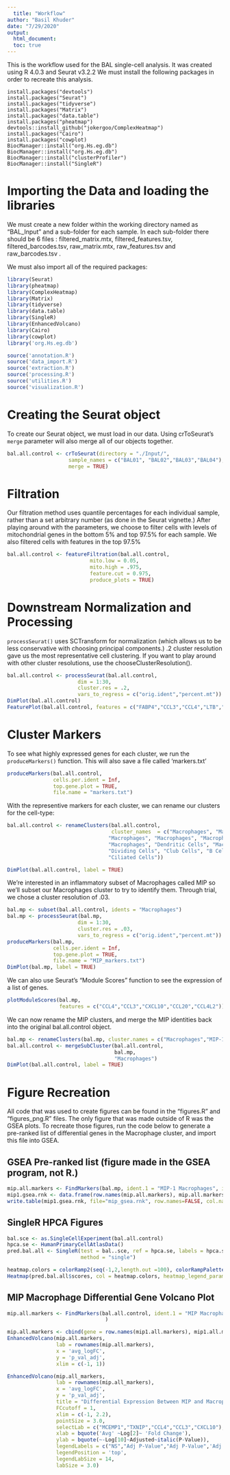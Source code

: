 ---
  title: "Workflow"
author: "Basil Khuder"
date: "7/29/2020"
output:
  html_document:
  toc: true
---
  
This is the workflow used for the BAL single-cell analysis. It was created using R 4.0.3 and Seurat v3.2.2
 We must install the following packages in order to recreate this analysis.
  
```{}
install.packages("devtools")
install.packages("Seurat")
install.packages("tidyverse")
install.packages("Matrix")
install.packages("data.table")
install.packages("pheatmap")
devtools::install_github("jokergoo/ComplexHeatmap")
install.packages("Cairo")
install.packages("cowplot)
BiocManager::install("org.Hs.eg.db")
BiocManager::install("org.Hs.eg.db")
BiocManager::install("clusterProfiler")
BiocManager::install("SingleR")
```


# Importing the Data and loading the libraries 
We must create a new folder within the working directory named as "BAL_Input" and a sub-folder for each sample. In each sub-folder there should be 6 files : filtered_matrix.mtx, filtered_features.tsv, filtered_barcodes.tsv, raw_matrix.mtx, raw_features.tsv and raw_barcodes.tsv .

We must also import all of the required packages:

```{r}
library(Seurat)
library(pheatmap)
library(ComplexHeatmap)
library(Matrix)
library(tidyverse)
library(data.table)
library(SingleR)
library(EnhancedVolcano)
library(Cairo)
library(cowplot)
library('org.Hs.eg.db')

source('annotation.R')
source('data_import.R')
source('extraction.R')
source('processing.R')
source('utilities.R')
source('visualization.R')

```

# Creating the Seurat object
To create our Seurat object, we must load in our data. Using crToSeurat's ```merge```
parameter will also merge all of our objects together.

```{r}
bal.all.control <- crToSeurat(directory = "./Input/",
                    sample_names = c("BAL01", "BAL02","BAL03","BAL04"),
                    merge = TRUE)
```

# Filtration 

Our filtration method uses quantile percentages for each individual sample, rather than
a set arbitrary number (as done in the Seurat vignette.) After playing around with
the parameters, we choose to filter cells with levels of mitochondrial genes in the
bottom 5% and top 97.5% for each sample. We also filtered cells with features in 
the top 97.5%

```{r cache=TRUE}
bal.all.control <- featureFiltration(bal.all.control,
                           mito.low = 0.05, 
                           mito.high = .975, 
                           feature.cut = 0.975,
                           produce_plots = TRUE) 
```

# Downstream Normalization and Processing 

```processSeurat()``` uses SCTransform for normalization (which allows us to be less
conservative with choosing principal components.) .2 cluster resolution gave us
the most representative cell clustering. If you want to play around with other
cluster resolutions, use the chooseClusterResolution(). 

```{r cache=TRUE, fig.width=7, fig.height=7}
bal.all.control <- processSeurat(bal.all.control,
                       dim = 1:30, 
                       cluster.res = .2, 
                       vars_to_regress = c("orig.ident","percent.mt"))
DimPlot(bal.all.control)
FeaturePlot(bal.all.control, features = c("FABP4","CCL3","CCL4","LTB","MARCKS","MS4A1","SLPI","SCGB3A1","CAPS"), ncol = 3)
```

# Cluster Markers
To see what highly expressed genes for each cluster, we run the ```produceMarkers()```
function. This will also save a file called 'markers.txt'

```{r}
produceMarkers(bal.all.control, 
               cells.per.ident = Inf, 
               top.gene.plot = TRUE,
               file.name = "markers.txt")
```

With the representive markers for each cluster, we can rename our clusters for the cell-type: 

```{r}
bal.all.control <- renameClusters(bal.all.control,
                                  cluster_names  = c("Macrophages", "Macrophages", "T/NK Cells",
                                 "Macrophages", "Macrophages", "Macrophages",
                                 "Macrophages", "Dendritic Cells", "Macrophages",
                                 "Dividing Cells", "Club Cells", "B Cells", 
                                 "Ciliated Cells"))
```

```{r}
DimPlot(bal.all.control, label = TRUE)
```

We're interested in an inflammatory subset of Macrophages called MIP so we'll subset our Macrophages cluster to try to identify them. Through trial, we chose
a cluster resolution of .03. 

```{r}
bal.mp <- subset(bal.all.control, idents = "Macrophages")
bal.mp <- processSeurat(bal.mp,
                       dim = 1:30, 
                       cluster.res = .03, 
                       vars_to_regress = c("orig.ident","percent.mt"))
produceMarkers(bal.mp, 
               cells.per.ident = Inf, 
               top.gene.plot = TRUE,
               file.name = "MIP_markers.txt")
DimPlot(bal.mp, label = TRUE)
```

We can also use Seurat's "Module Scores" function to see the expression of a list
of genes. 

```{r}
plotModuleScores(bal.mp, 
                 features = c("CCL4","CCL3","CXCL10","CCL20","CCL4L2"))
```

We can now rename the MIP clusters, and merge the MIP identities back into the 
original bal.all.control object. 

```{r}
bal.mp <- renameClusters(bal.mp, cluster.names = c("Macrophages","MIP-1 Macrophages"))
bal.all.control <- mergeSubCluster(bal.all.control, 
                                   bal.mp,
                                   "Macrophages")
DimPlot(bal.all.control, label = TRUE)
```

# Figure Recreation

All code that was used to create figures can be found in the "figures.R" and "figures_png.R" files.
The only figure that was made outside of R was the GSEA plots. To recreate those figures, run the code below to generate a pre-ranked list of differential genes in the Macrophage cluster, and import this file into GSEA.


## GSEA Pre-ranked list (figure made in the GSEA program, not R.)
```{r}
mip.all.markers <- FindMarkers(bal.mp, ident.1 = "MIP-1 Macrophages", ident.2 = "Macrophages")
mip1.gsea.rnk <- data.frame(row.names(mip.all.markers), mip.all.markers$avg_logFC)
write.table(mip1.gsea.rnk, file="mip_gsea.rnk", row.names=FALSE, col.names = FALSE, sep="\t")
```




## SingleR HPCA Figures

```{r}
bal.sce <- as.SingleCellExperiment(bal.all.control)
hpca.se <- HumanPrimaryCellAtlasData()
pred.bal.all <- SingleR(test = bal..sce, ref = hpca.se, labels = hpca.se$label.main,
                        method = "single")

heatmap.colors = colorRamp2(seq(-1,2,length.out =100), colorRampPalette(rev(brewer.pal(n = 7, name ="RdYlBu")))(100))
Heatmap(pred.bal.all$scores, col = heatmap.colors, heatmap_legend_param = list(title = ""), show_row_names = FALSE,  column_names_side = "top", column_dend_side = "bottom", column_names_rot = 45)
```






## MIP Macrophage Differential Gene Volcano Plot
```{r}
mip.all.markers <- FindMarkers(bal.all.control, ident.1 = "MIP Macrophages", ident.2 = "Macrophages",
                                )

mip.all.markers <- cbind(gene = row.names(mip1.all.markers), mip1.all.markers) 
EnhancedVolcano(mip.all.markers,
                lab = rownames(mip.all.markers),
                x = 'avg_logFC',
                y = 'p_val_adj',
                xlim = c(-1, 1))

EnhancedVolcano(mip.all_markers,
                lab = rownames(mip.all_markers),
                x = 'avg_logFC',
                y = 'p_val_adj',
                title = "Differential Expression Between MIP and Macrophages", subtitle = '',
                FCcutoff = 1,
                xlim = c(-1, 2.2),
                pointSize = 3.0,
                selectLab = c("MCEMP1","TXNIP","CCL4","CCL3","CXCL10"),
                xlab = bquote('Avg' ~Log[2]~ 'Fold Change'),
                ylab = bquote(~-Log[10]~Adjusted~italic(P-Value)),
                legendLabels = c("NS","Adj P-Value","Adj P-Value",'Adj P-Value & Avg Log (base 2) Fold-Change'),
                legendPosition = 'top',
                legendLabSize = 14,
                labSize = 3.0)
```
